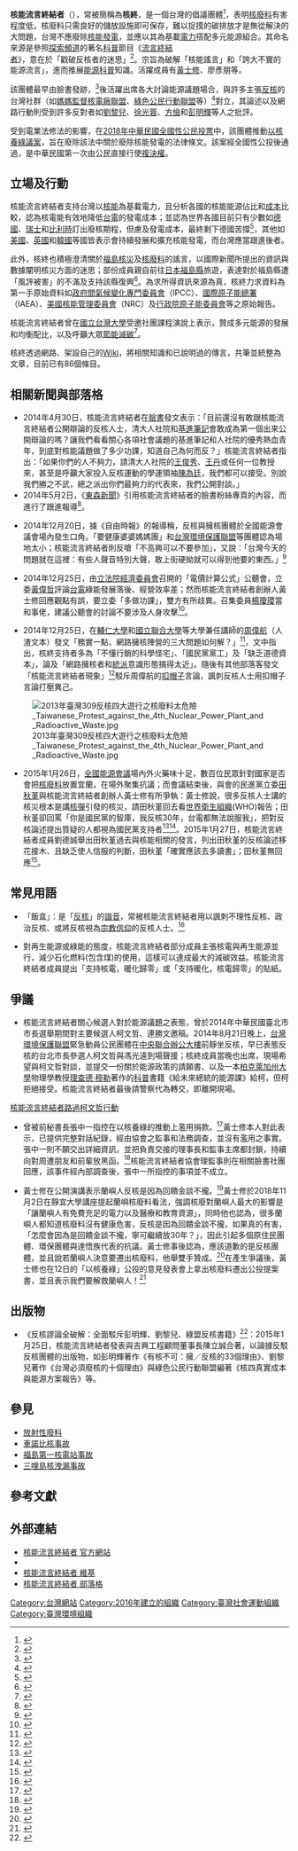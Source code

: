 {{多個問題|
{{inappropriate tone|time=2016-04-25T00:07:30+00:00}}
{{primarysources|time=2016-04-25T00:04:16+00:00}}
{{refimprove|time=2015-03-25T11:43:04+00:00}}
}}
'''核能流言終結者'''（{{lang-en|'''Nuclear Myth Busters'''}}），常被簡稱為'''核終'''，是一個台灣的倡議團體<ref>{{Cite web|url=https://npo.moi.gov.tw/npom/homepage/detail/325322103|title=公益資訊平台（內政部社會團體立案資訊）|accessdate=2018-11-25|author=|date=2016-03-11|publisher=中華民國行政院內政部}}</ref>，表明[[放射性廢料|核廢料]]有害程度低，核廢料只需良好的儲放設施即可保存，難以捉摸的碳排放才是無從解決的大問題，台灣不應廢除[[核能發電|核能發電]]，並應以其為基載[[電力|電力]]搭配多元能源組合。其命名來源是參照[[探索頻道|探索頻道]]的著名[[科普|科普]]節目《[[流言終結者|流言終結者]]》，意在於「戳破反核者的迷思」<ref name="核終新聞">{{cite news | language =zh-tw | author =李光儀 | url =http://udn.com/NEWS/NATIONAL/NATS3/8807871.shtml | title =反反藍粉絲 新解反核與飯盒 | publisher =[[聯合新聞網|聯合新聞網]] | date =2014-07-16 | accessdate =2014-11-30 | archive-date =2014-10-06 | archive-url =https://web.archive.org/web/20141006073232/http://udn.com/NEWS/NATIONAL/NATS3/8807871.shtml | dead-url =no }}</ref>。宗旨為破解「核能謠言」和「誇大不實的能源流言」，進而推展[[能源|能源]][[科普|科普]]知識。活躍成員有[[黃士修|黃士修]]、廖彥朋等。

該團體最早由臉書發跡，<ref>{{Cite web|url=http://nuclearmb.org/#/%E9%97%9C%E6%96%BC%E6%88%91%E5%80%91|title=關於我們|accessdate=2018-11-25|author=核能流言終結者|date=|publisher=|archive-date=2021-01-17|archive-url=https://web.archive.org/web/20210117210811/http://nuclearmb.org/#/%E9%97%9C%E6%96%BC%E6%88%91%E5%80%91|dead-url=no}}</ref>後活躍出席各大討論能源議題場合，與許多主張[[反核|反核]]的台灣社群（如[[媽媽監督核電廠聯盟|媽媽監督核電廠聯盟]]、[[綠色公民行動聯盟|綠色公民行動聯盟]]等）<ref>{{cite web |language=zh-tw |url=http://www.gcaa.org.tw/post.php?aid=117 |title=你的選區有沒有擁核立委？ |publisher=綠色公民行動聯盟 |date=2013-04-14 |access-date=2014-12-27 |archive-date=2020-10-25 |archive-url=https://web.archive.org/web/20201025133643/http://gcaa.org.tw/post.php?aid=117 |dead-url=no }}</ref>對立，其論述以及網路行動則受到許多反對者如[[劉黎兒|劉黎兒]]、[[徐光蓉|徐光蓉]]、[[方儉|方儉]]和[[彭明輝_(工程學家)|彭明輝]]等人之批評。

受到電業法修法的影響，在[[2018年中華民國全國性公民投票|2018年中華民國全國性公民投票]]中，該團體推動[[2018年以核養綠公投案|以核養綠議案]]，旨在廢除該法中關於廢除核能發電的法律條文。該案經全國性公投後通過，是中華民國第一次由公民直接行使[[複決|複決權]]。

== 立場及行動 ==
核能流言終結者支持台灣以[[核电站|核能]]為基載電力，且分析各國的核能能源佔比和[[成本|成本]]比較，認為核電能有效地降低[[台電|台電]]的發電成本；並認為世界各國目前只有少數如[[德國|德國]]、[[瑞士|瑞士]]和[[比利時|比利時]]訂出廢核期程，但慮及發電成本，最終剩下德國苦撐<ref name="各國核電">{{cite web |language=zh-tw |url=http://twenergy.org.tw/ExternalNews/ |title=各國能源供給與核電立場 |publisher=中華民國經濟部 |date=2013 |accessdate=2014-11-30 |deadurl=yes |archiveurl=https://web.archive.org/web/20141205112530/http://twenergy.org.tw/ExternalNews/ |archivedate=2014-12-05 }}</ref>，其他如[[美國|美國]]、[[英國|英國]]和[[韓國|韓國]]等國皆表示會持續發展和擴充核能發電{{r|各國核電}}，而台灣應當跟進後者。

此外，核終也積極澄清關於[[福島核災|福島核災]]及[[核廢料|核廢料]]的謠言，以國際新聞所提出的資訊與數據闡明核災方面的迷思；部份成員親自前往[[日本|日本]][[福島縣|福島縣]]旅遊，表達對於福島縣遭「風評被害」的不滿及支持該縣復興<ref>{{cite web|url= https://www.facebook.com/notes/%E5%BC%B5%E4%B8%AD%E4%B8%80/%E6%88%91%E5%88%B0%E7%A6%8F%E5%B3%B6%E7%AC%AC%E4%BA%8C%E6%97%A5%E5%B0%8F%E8%A8%98/10151543581417828 |title=我到福島第二日小記 |publisher=張中一 |date=2013-07-22|accessdate=2014-12-27}}</ref>。為求所得資訊來源為真，核終力求資料為第一手原始資料如[[政府間氣候變化專門委員會|政府間氣候變化專門委員會]]（IPCC）、[[國際原子能總署|國際原子能總署]]（IAEA）、[[美国核能管理委员会|美國核能管理委員會]]（NRC）及[[行政院原子能委員會|行政院原子能委員會]]等之原始報告。

核能流言終結者曾在[[國立台灣大學|國立台灣大學]]受邀社團課程演說上表示，贊成多元能源的發展和均衡配比，以及呼籲大眾[[節能減碳|節能減碳]]<ref>{{cite web |language=zh-tw |url=http://www.youtube.com/watch?v=5zH65t-jW4k |title=2014/09/24 臺大根與芽社課（核能流言終結者受邀） |publisher=核能流言終結者 |date=2014-09-24 |accessdate=2014-11-30 |archive-date=2020-03-01 |archive-url=https://web.archive.org/web/20200301020252/https://www.youtube.com/watch?v=5zH65t-jW4k&gl=US&hl=en |dead-url=no }}</ref>。

核終透過網路、架設自己的[[Wiki|Wiki]]，將相關知識和已說明過的傳言，共筆並統整為文章，目前已有86個條目。

== 相關新聞與部落格 ==
*2014年4月30日，核能流言終結者在[[臉書|臉書]]發文表示：「目前還沒有敢跟核能流言終結者公開辯論的反核人士，清大人社院和[[基進筆記|基進筆記]]會敢成為第一個出來公開辯論的嗎？讓我們看看關心各項社會議題的基進筆記和人社院的優秀熱血青年，到底對核能議題做了多少功課，知道自己為何而反？」核能流言終結者指出：「如果你們的人不夠力，請清大人社院的[[王俊秀|王俊秀]]、[[王丹|王丹]]或任何一位教授來，甚至是呼籲大家投入反核運動的學運領袖[[陳為廷|陳為廷]]，我們都可以接受。別說我們勝之不武，總之派出你們最夠力的代表來，我們公開對談。」
*2014年5月2日，《[[東森新聞|東森新聞]]》引用核能流言終結者的臉書粉絲專頁的內容，而進行了跟進報導<ref>{{cite news | url=http://www.ettoday.net/news/20140502/352691.htm | title=核能流言終結者：沒有反核人士敢跟我們公開辯論！ | publisher=[[ETtoday_東森新聞雲|ETtoday 東森新聞雲]] | date=2014-12-21 | language=zh-tw | accessdate=2014-10-05 | archive-date=2019-06-13 | archive-url=https://web.archive.org/web/20190613022012/https://www.ettoday.net/news/20140502/352691.htm | dead-url=no }}</ref>。

*2014年12月20日，據《自由時報》的報導稱，反核與擁核團體於全國能源會議會場內發生口角。「要健康婆婆媽媽團」和[[台灣環境保護聯盟|台灣環境保護聯盟]]等團體認為場地太小；核能流言終結者則反嗆「不高興可以不要參加」，又說：「台灣今天的問題就在這裡：有些人聲音特別大聲，敢上街硬拗就可以得到他要的東西。」<ref>{{cite news | url=http://news.ltn.com.tw/news/life/paper/840666 | title=全國能源會議 反核擁核爆口角 | author=黃佩君 | publisher=[[自由時報|自由時報]] | date=2014-12-21 | language=zh-tw | accessdate=2015-01-18 | archive-date=2019-06-12 | archive-url=https://web.archive.org/web/20190612081159/https://news.ltn.com.tw/news/life/paper/840666 | dead-url=no }}</ref>

*2014年12月25日，由[[立法院經濟委員會|立法院經濟委員會]]召開的「電價計算公式」公聽會，立委[[黃偉哲|黃偉哲]]評論[[台電|台電]]綠能發展落後、經營效率差；然而核能流言終結者創辦人黃士修回應觀點有誤，要立委「多做功課」，雙方有所歧異。召集委員[[楊瓊瓔|楊瓊瓔]]當和事佬，建議公聽會的討論不要涉及人身攻擊<ref>{{cite news | url=http://anntw.com/articles/20141225-EORg | title=電價公聽會火爆 立委被批不用功 | author=王承中 | publisher=台灣醒報 | date=2014-12-25 | language=zh-tw | accessdate=2014-12-27 | archive-date=2020-07-17 | archive-url=https://web.archive.org/web/20200717000414/https://anntw.com/articles/20141225-EORg | dead-url=no }}</ref>。

*2014年12月25日，在[[輔仁大學|輔仁大學]]和[[國立聯合大學|國立聯合大學]]等大學兼任講師的[[周偉航|周偉航]]（人渣文本）發文「務實一點，網路擁核陣營的三大問題如何解？」<ref>{{cite web|url=http://www.thenewslens.com/post/106054/|title=務實一點，網路擁核陣營的三大問題如何解？|author=人渣文本|publisher=關鍵評論網|date=2014-12-25|language=zh-tw|access-date=2014-12-27|archive-date=2016-03-15|archive-url=https://web.archive.org/web/20160315053330/http://www.thenewslens.com/post/106054/|dead-url=no}}</ref>，文中指出，核終支持者多為「不懂行銷的科學怪宅」、「國民黨黨工」及「缺乏道德資本」，論及「網路擁核者和[[統派|統派]]意識形態搞得太近」。隨後有其他部落客發文「核能流言終結者現象」<ref>{{cite web|url=http://idioterne-tech.blogspot.tw/2014/12/blog-post.html|title=核能流言終結者現象|author=idioterne|date=2014-12-26|language=zh-tw|access-date=2014-12-27|archive-date=2018-04-29|archive-url=https://web.archive.org/web/20180429121142/http://idioterne-tech.blogspot.tw/2014/12/blog-post.html|dead-url=no}}</ref>駁斥周偉航的[[扣帽子|扣帽子]]言論，諷刺反核人士用扣帽子言論打壓異己。

[[File:2013年臺灣309反核四大遊行之核廢料太危險_Taiwanese_Protest_against_the_4th_Nuclear_Power_Plant_and_Radioactive_Waste.jpg|thumb]]
*2015年1月26日，[[全國能源會議|全國能源會議]]場內外火藥味十足，數百位民眾針對國家是否會把[[核廢料|核廢料]]放置宜蘭，在場外聚集抗議；而會議結束後，與會的民進黨立委[[田秋堇|田秋堇]]與核能流言終結者創辦人黃士修有所爭執：黃士修說，很多反核人士講的核災根本是講[[核弹|核彈]]引發的核災，請田秋堇回去看[[世界衛生組織|世界衛生組織]](WHO)報告；田秋堇卻回罵「你是國民黨的智庫，我反核30年，台電都無法說服我」，把對反核論述提出質疑的人都視為國民黨支持者<ref>{{cite news|url=http://news.ltn.com.tw/news/politics/breakingnews/1215471|title=能源會議火藥味十足 男嗆田秋堇「多讀書」|publisher=[[自由時報|自由時報]]即時新聞|date=2015-01-26|language=zh-tw|accessdate=2015-01-27|archive-date=2019-06-12|archive-url=https://web.archive.org/web/20190612050902/https://news.ltn.com.tw/news/politics/breakingnews/1215471|dead-url=no}}</ref><ref>{{cite news|author=許麗珍|url=http://www.appledaily.com.tw/realtimenews/article/new/20150126/548750|title=能源會議馬總統致詞 反核人士嗆核災滅國|publisher=[[台灣蘋果日報|台灣蘋果日報]]即時新聞|date=2015-01-26|language=zh-tw|accessdate=2016-09-04|archive-date=2016-10-08|archive-url=https://web.archive.org/web/20161008225741/http://www.appledaily.com.tw/realtimenews/article/new/20150126/548750/|dead-url=no}}</ref>。2015年1月27日，核能流言終結者成員劉德誠舉出田秋堇過去與核能相關的發言，列出田秋堇的反核論述移花接木、且缺乏使人信服的判斷，田秋堇「確實應該去多讀書」；田秋堇無回應<ref>{{cite web|url=http://blog.nuclearmb.org/posts/252552-read-more-ms-tian|title=請田秋堇委員多讀書|author=探長|publisher=核能流言終結者|date=2015-01-27|language=zh-tw|access-date=2015-05-07|archive-url=https://web.archive.org/web/20150429004855/http://blog.nuclearmb.org/posts/252552-read-more-ms-tian|archive-date=2015-04-29|dead-url=yes}}</ref>。

== 常見用語 ==
*「飯盒」：是「[[反核|反核]]」的[[諧音|諧音]]，常被核能流言終結者用以諷刺不理性反核、政治反核、或將反核視為[[宗教信仰|宗教信仰]]的反核人士。<ref>{{cite news |url = https://www.facebook.com/taipowerakai/photos/a.284585151702338.1073741827.284576491703204/300423136785206/ | title=反核與飯盒的差別 | author=阿凱 | publisher=[[台電阿凱|台電阿凱]] |date=2014-07-30|language=zh-tw}}</ref>

*對再生能源或綠能的態度，核能流言終結者部分成員主張核電與再生能源並行，減少石化燃料(包含煤)的使用，這樣可以達成最大的減碳效益。核能流言終結者成員提出「支持核電，暖化歸零」或「支持暖化，核電歸零」的貼紙。

== 爭議 ==
*核能流言終結者關心候選人對於能源議題之表態，曾於2014年中華民國臺北市市長選舉期間對主要候選人柯文哲、連勝文邀稿。2014年8月21日晚上，[[台灣環境保護聯盟|台灣環境保護聯盟]]緊急動員公民團體在[[中央聯合辦公大樓|中央聯合辦公大樓]]前靜坐反核，早已表態反核的台北市長參選人柯文哲與馮光遠到場聲援；核終成員當晚也出席，現場希望與柯文哲對談，並提交一份關於能源政策的請願書、以及一本[[柏克萊加州大學|柏克萊加州大學]]物理學教授[[理查德·穆勒|理查德·穆勒]]著作的[[科普|科普]]書籍《給未來總統的能源課》給柯，但柯拒絕接受。核能流言終結者最後請警察代為轉交，即離開現場。<ref>
[https://www.facebook.com/NuclearMythbusters/posts/281374075383512#sthash.u9MYd5d2.dpuf 核能流言終結者路過柯文哲行動]</ref>

*曾被前秘書長張中一指控在以核養綠的推動上濫用捐款。<ref>{{Cite web|url=https://www.facebook.com/chongyie/posts/10156742550952162|title=張中一 - 我是張中一，核能流言終結者協會的前秘書長，也是以核養綠公投之前負責整個後勤與財務流程的人。...|accessdate=2018-11-25|author=張中一|date=2018-10-19|publisher=|archive-date=2019-12-29|archive-url=https://web.archive.org/web/20191229160419/https://www.facebook.com/chongyie/posts/10156742550952162|dead-url=no}}</ref>黃士修本人對此表示，已提供完整對話紀錄，經由協會之監事和法務調查，並沒有濫用之事實。張中一則不願交出詳細資訊，並把負責交接的理事長和監事主席都封鎖，持續向對周遭朋友和前輩放黑函。<ref>{{Cite web|url=https://www.facebook.com/HyuuiHuangMkI/photos/a.1700118563588385/2138279796438924/?type=3|title=黃土條 - 貼文|accessdate=2018-11-25|author=黃士修|date=2018-10-20|publisher=}}</ref>核能流言終結者協會理監事則在相關臉書社團回應，該事件經內部調查後，張中一所指控的事項並不成立。<!--<ref>{{Cite web|url=https://www.facebook.com/groups/294171667382837/permalink/1408649432601716/|title=核能流言終結者 聊天室|accessdate=2018-11-25|author=鄭彥谷|date=2018-10-15|publisher=}}</ref>-->
<!--註：維基不讓我貼出臉書社團內的網址，因此沒辦法加入引用QQ-->

*黃士修在公開演講表示蘭嶼人反核是因為回饋金談不攏。<ref>{{Cite web|url=https://news.ltn.com.tw/news/politics/breakingnews/2604665|title=黃士修稱核廢料讓蘭嶼有免費電 蘭嶼人怒轟要求道歉...|accessdate=2019-05-01|author=記者蘇芳禾|date=2018-11-07|publisher=|archive-date=2019-06-07|archive-url=https://web.archive.org/web/20190607234612/https://news.ltn.com.tw/news/politics/breakingnews/2604665|dead-url=no}}</ref>黃士修於2018年11月2日在靜宜大學講座提起蘭嶼核廢料看法，強調核廢對蘭嶼人最大的影響是「讓蘭嶼人有免費充足的電力以及醫療和教育資源」，同時他也認為，很多蘭嶼人都知道核廢料沒有健康危害，反核是因為回饋金談不攏，如果真的有害，「怎麼會因為是回饋金談不攏，寧可繼續放30年？」，因此引起多個原住民團體、環保團體與達悟族代表的抗議。黃士修事後認為，應該道歉的是反核團體，並且說若蘭嶼人決意要遷出核廢料，他舉雙手贊成。<ref>{{Cite web|url=https://udn.com/news/story/6656/3465898|title=黃士修：該道歉的是長期消費蘭嶼的反核團體...|accessdate=2019-05-01|author=記者張文馨|date=2018-11-07|publisher=|archive-date=2019-06-07|archive-url=https://web.archive.org/web/20190607133641/https://udn.com/news/story/6656/3465898|dead-url=no}}</ref>在產生爭議後，黃士修也在12日的「以核養綠」公投的意見發表會上拿出核廢料遷出公投提案書，並且表示我們要解救蘭嶼人！<ref>{{Cite web|url=https://www.storm.mg/article/617648|title=以核養綠公投辯論》秀核廢料遷出公投提案書　黃士修：我們要解救蘭嶼人...|accessdate=2019-05-02|author=記者廖羿雯|date=2018-11-12|publisher=|archive-date=2021-01-22|archive-url=https://web.archive.org/web/20210122105756/https://www.storm.mg/article/617648|dead-url=no}}</ref>

== 出版物 ==
*《反核謬論全破解：全面駁斥彭明輝、劉黎兒、綠盟反核書籍》<ref>{{Cite book|title=反核謬論全破解：全面駁斥彭明輝、劉黎兒、綠盟反核書籍|last=|first=|publisher=|year=2015|isbn=9789574318599|location=|pages=}}</ref>：2015年1月25日，核能流言終結者發表與吉興工程顧問董事長陳立誠合著，以論據反駁反核團體的出版物，如彭明輝著作《有核不可：擁／反核的33個理由》、劉黎兒著作《台灣必須廢核的十個理由》與綠色公民行動聯盟編著《核四真實成本與能源方案報告》等。

== 參見 ==
*[[放射性廢料|放射性廢料]]
*[[車諾比核事故|車諾比核事故]]
*[[福島第一核電站事故|福島第一核電站事故]]
*[[三哩島核洩漏事故|三哩島核洩漏事故]]

== 參考文獻 ==
{{reflist}}

== 外部連結 ==
*[http://nuclearmb.org/ 核能流言終結者 官方網站] {{Wayback|url=http://nuclearmb.org/ |date=20210117210811 }}
*{{facebook|NuclearMythbusters}}
*[http://zh.nuke.wikia.com 核能流言終結者 維基]
*[http://blog.nuclearmb.org 核能流言終結者 部落格] {{Wayback|url=http://blog.nuclearmb.org/ |date=20161104223042 }}

[[Category:台灣網站|Category:台灣網站]]
[[Category:2016年建立的組織|Category:2016年建立的組織]]
[[Category:臺灣社會運動組織|Category:臺灣社會運動組織]]
[[Category:臺灣環境組織|Category:臺灣環境組織]]